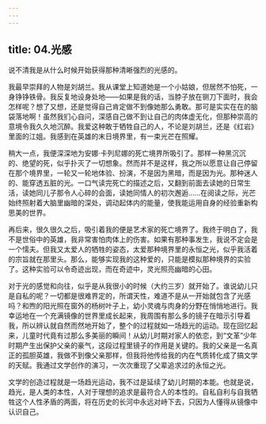 ```yaml
---
---
---
```

title: 04.光感
---




说不清我是从什么时候开始获得那种清晰强烈的光感的。

我最早崇拜的人物是刘胡兰。我从课堂上知道她是一个小姑娘，但居然不怕死，一身铮铮铁骨。我反复地设身处地——如果是我的话，当脖子放在铡刀下面时，我会怎样呢？想了又想，还是觉得自己肯定做不到像她那么勇敢。那可是实实在在的脑袋落地啊！虽然我扪心自问，深感自己做不到让自己的肉体虚无化，但那种崇高的意境令我久久地沉醉。我爱这种敢于牺牲自己的人，不论是刘胡兰，还是《红岩》里面的江姐。我感到在英雄的末日境界里，有一束光芒在照耀。

稍大一点，我便深深地为安娜·卡列尼娜的死亡境界所吸引了。那样一种黑沉沉的、绝望的死，似乎扑灭了一切想象。然而并不是这样，我之所以愿意让自己停留在那个境界里，一轮又一轮地体验、扮演，不是因为黑暗，而是因为光。那种迷人的、能穿透五脏的光。一口气读完死亡的描述之后，又翻到前面去读她的日常生活，读她同儿子那令人心碎的会面，读她同情人的初次邂逅……在阅读之际，光芒始终照射着大脑里幽暗的深处，调动起体内的能量，使我能运用自身的经验重新构思美的世界。

再后来，很久很久之后，吸引着我的便是艺术家的死亡境界了。我终于明白了，我不是世俗中的英雄，我非常害怕肉体上的伤害。如果有那种事发生，我说不定会是一个懦夫。但我又太爱人的牺牲的姿态，太爱那种境界里的永恒之光，似乎我活着的宗旨就在那里头。那么，能够实现我的这种爱的，只能是模拟那种境界的实验了。这种实验可以令奇迹出现，而在奇迹中，灵光照亮幽暗的心田。

对于光的感觉和向往，似乎是从我很小的时候（大约三岁）就开始了。谁说幼儿只是自私的呢？一切都是很难界定的，所谓天性，难道不是从一开始就包含了光感吗？和煦的阳光照在窗外的杨树叶子上，幼小灵魂与肉身的分野在悄悄地进行。我幸运地在一个充满镜像的世界里成长起来，我周围有那么多的镜子在暗示引导着我，所以辨认就自然而然地开始了，整个的过程就如一场趋光的运动。现在回忆起来，儿童时代竟有过那么多美丽的瞬间！从幼儿时期对家人的依恋，到“文革”少年时期产生出保护父亲的豪气，这段过程里镜子的作用是关键的。我的父亲是一名真正的孤胆英雄，我做不到像父亲那样，但我将他传给我的内在气质转化成了搞文学的天赋。我通过文学创作的演习，一次次重现了父辈追求过的永恒之光。

文学的创造过程就是一场趋光运动，我不过是延续了幼儿时期的本能。也就是说，趋光，是人类的本性，人对于理想的追求是最符合人的本性的。自私自利与自我牺牲这个人性矛盾的两面，将在历史的长河中永远对峙下去，只因为人懂得从镜像中认识自己。